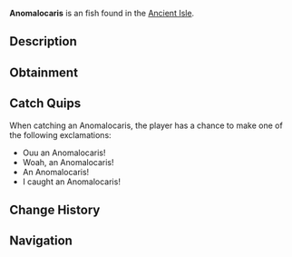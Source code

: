 {{FishInfobox
|image          = Anomalocaris.png
|rarity         = Uncommon
|sea            = First Sea
|location       = [[Ancient Isle]]
|sublocation    = 
|sources        = Fishing Rod
|radar_location = 
|xp             = 100
|weather        = 
|time           = Night
|season         = 
|bait           = Minnow
|base_weight    = 40
|base_value     = 90
|weight_range   = 30
|base_chance    = 65
|base_resil     = 65
}}
'''Anomalocaris''' is an {{Rarity|Uncommon}} fish found in the [[Ancient Isle]].

== Description ==
{{Description|The Anomalocaris is a large predator of the Ancient Isle. They flex their fins in a wave-like motion to generate speed, which they use to pursue prey. They bear strong armor-like scales on their backs, making them quite strong. The Anomalocaris went extinct around 485 million years ago at the end of the Ordovician period.|Bestiary Entry}}

== Obtainment ==
{{Description|Found around the Ancient Isle.|Bestiary Hint}}
{{Fish Availability|
Ancient Isle/Freshwater Pond
Ancient Isle/Surrounding Ocean
Ancient Isle/Waterfall
|top_rods      = 
Adventurer's Rod\342289.05\341695.48;
Firefly Rod\321647.36\329975.29;
Rapid Rod\320934.44\331978.33;
Wildflower Rod\291770.52\339466.03;
Free Spirit Rod\286029.51\207215.51;
Flimsy Rod\247868.81\224304.74;
Fischer's Rod\233423.58\233088.74;
Plastic Rod\245987.36\246233.4;
Leviathan's Fang Rod\278651\307495.1;
Lucky Rod\220176.81\174504;
Trident Rod\278747.6\166258.75;
No-Life Rod\270672.33\235299.61;
Astralhook Rod\243966.73\189683.43;
Verdant Shear Rod\243169.77\214702.58;
Ethereal Prism Rod\242514.26\275373.89;
Seraphic Rod\240733.78\233170.93;
Depthseeker Rod\239374.71\202079.42;
Blazebringer Rod\239019.64\211656.46;
Challenger's Rod\237629.58\213551.33;
Zeus Rod\236608.67\198620.58;
Avalanche Rod\235343.05\195255.31;
Volcanic Rod\230996.51\174171.82;
Rod Of The Forgotten Fang\226966.21\212874.28;
Rod Of The Depths\221284.52\193308.16;
Rod Of The Exalted One\215016.27\219762.66;
Steady Rod\124736.89\106942.11
|recommended   = Trident Rod
}}

== Catch Quips ==
When catching an Anomalocaris, the player has a chance to make one of the following exclamations:
* Ouu an Anomalocaris!
* Woah, an Anomalocaris!
* An Anomalocaris!
* I caught an Anomalocaris!

== Change History ==
{{Change History|{{subst:Current Version}}}}

== Navigation ==
{{Fish Navbox|Ancient Isle}}